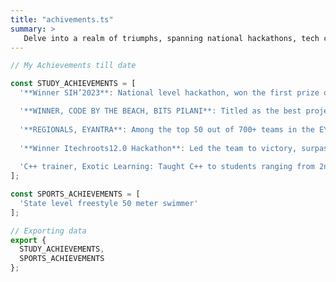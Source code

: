 ```yaml
---
title: "achivements.ts"
summary: >
   Delve into a realm of triumphs, spanning national hackathons, tech competition wins, and state-level swimming prowess. A rich tapestry of academic and sports achievements awaits exploration.
---
```


```ts
// My Achievements till date

const STUDY_ACHIEVEMENTS = [
  '**Winner SIH’2023**: National level hackathon, won the first prize of 1 Lakh rupees.',

  '**WINNER, CODE BY THE BEACH, BITS PILANI**: Titled as the best project at a 48-hour hackathon, securing victory and a prize of 15,000, in an open-ended competition with 80+ teams. (March’23)',
  
  '**REGIONALS, EYANTRA**: Among the top 50 out of 700+ teams in the EYIC regional conference organized by IIT Bombay (Oct’22 - March’23)',
  
  '**Winner Itechroots12.0 Hackathon**: Led the team to victory, surpassing more experienced senior students. (Sep’ 22)',
 
  'C++ trainer, Exotic Learning: Taught C++ to students ranging from 2nd-grade level to professionals transitioning careers'
];

const SPORTS_ACHIEVEMENTS = [
  'State level freestyle 50 meter swimmer'
];

// Exporting data
export {
  STUDY_ACHIEVEMENTS,
  SPORTS_ACHIEVEMENTS
};

```